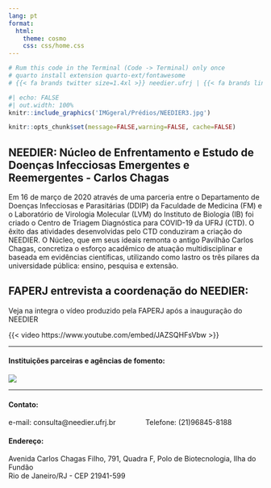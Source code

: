 ---
lang: pt
format:
  html: 
    theme: cosmo
    css: css/home.css
---

```{r, label="pack", warning=FALSE, echo=FALSE, include=FALSE}

# Rum this code in the Terminal (Code -> Terminal) only once
# quarto install extension quarto-ext/fontawesome
# {{< fa brands twitter size=1.4xl >}} needier.ufrj | {{< fa brands linkedin size=1.4xl >}} needier.ufrj | {{< fa brands github size=1.4xl >}} needier.ufrj | {{< fa brands instagram size=1.4xl >}} needier.ufrj

```

```{r}
#| echo: FALSE
#| out.width: 100%
knitr::include_graphics('IMGgeral/Prédios/NEEDIER3.jpg')
```

```{r setup, include=FALSE}
knitr::opts_chunk$set(message=FALSE,warning=FALSE, cache=FALSE)
```

## NEEDIER: Núcleo de Enfrentamento e Estudo de Doenças Infecciosas Emergentes e Reemergentes - Carlos Chagas

Em 16 de março de 2020 através de uma parceria entre o Departamento de Doenças Infecciosas e Parasitárias (DDIP) da Faculdade de Medicina (FM) e o Laboratório de Virologia Molecular (LVM) do Instituto de Biologia (IB) foi criado o Centro de Triagem Diagnóstica para COVID-19 da UFRJ (CTD). O êxito das atividades desenvolvidas pelo CTD conduziram a criação do NEEDIER. O Núcleo, que em seus ideais remonta o antigo Pavilhão Carlos Chagas, concretiza o esforço acadêmico de atuação multidisciplinar e baseada em evidências científicas, utilizando como lastro os três pilares da universidade pública: ensino, pesquisa e extensão.

## FAPERJ entrevista a coordenação do NEEDIER:

Veja na integra o vídeo produzido pela FAPERJ após a inauguração do NEEDIER

{{< video https://www.youtube.com/embed/JAZSQHFsVbw >}}

------------------------------------------------------------------------

#### **Instituições parceiras e agências de fomento:**

![](IMGgeral/Logos/MIX.png)

------------------------------------------------------------------------

#### **Contato:**

e-mail: consulta\@needier.ufrj.br               Telefone: (21)96845-8188

#### **Endereço:**

Avenida Carlos Chagas Filho, 791, Quadra F, Polo de Biotecnologia, Ilha do Fundão<br> Rio de Janeiro/RJ - CEP 21941-599
